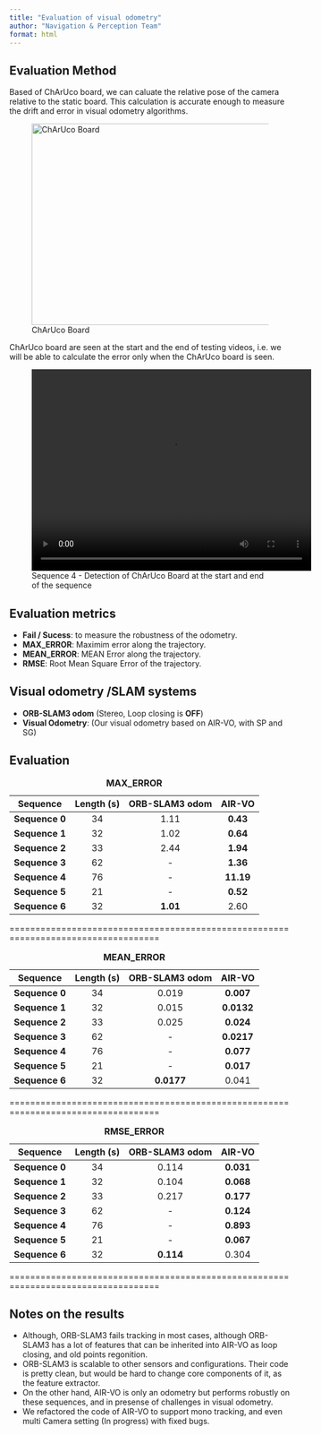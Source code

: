 ```yaml
---
title: "Evaluation of visual odometry"
author: "Navigation & Perception Team"
format: html
---
```


## Evaluation Method
Based of ChArUco board, we can caluate the relative pose of the camera relative to the static board. This calculation is accurate enough to measure the drift and error in visual odometry algorithms.

![ChArUco Board](meta/BoardImage.jpg){width=500 height=360}

ChArUco board are seen at the start and the end of testing videos, i.e. we will be able to calculate the error only when the ChArUco board is seen.

![Sequence 4 - Detection of ChArUco Board at the start and end of the sequence](meta/output.mp4){width=500 height=360}


## Evaluation metrics
 - **Fail / Sucess**: to measure the robustness of the odometry.
 - **MAX_ERROR**: Maximim error along the trajectory.
 - **MEAN_ERROR**: MEAN Error along the trajectory.
 - **RMSE**: Root Mean Square Error of the trajectory.

## Visual odometry /SLAM systems
- **ORB-SLAM3 odom** (Stereo, Loop closing is **OFF**)
- **Visual Odometry**: (Our visual odometry based on AIR-VO, with SP and SG)

## Evaluation
| Sequence | Length (s) |ORB-SLAM3 odom | AIR-VO |
|---------|:-----:|:-----:|:------:|
|   **Sequence 0**| 34 |   1.11  |   **0.43**   |
|   **Sequence 1**| 32 |   1.02  |    **0.64**  |
|   **Sequence 2**| 33 |   2.44  |    **1.94**  |
|   **Sequence 3**| 62 |   -  |     **1.36** |
|   **Sequence 4**| 76 |   -  |   **11.19**   |
|   **Sequence 5**| 21 |    - |     **0.52** |
|   **Sequence 6**| 32 |   **1.01**  |    2.60  |

: **MAX_ERROR**

===================================================================================

| Sequence | Length (s) |ORB-SLAM3 odom | AIR-VO |
|---------|:-----:|:-----:|:------:|
|   **Sequence 0**|   34 | 0.019  |    **0.007** |
|   **Sequence 1**|   32 | 0.015  |   **0.0132**  |
|   **Sequence 2**|   33 | 0.025  |   **0.024**   |
|   **Sequence 3**|   62 | -  |    **0.0217**  |
|   **Sequence 4**|   76 | -  |    **0.077**  |
|   **Sequence 5**|   21 | -  |   **0.017**   |
|   **Sequence 6**|   32 |**0.0177**   |    0.041  |

: **MEAN_ERROR**

===================================================================================

| Sequence | Length (s) |ORB-SLAM3 odom | AIR-VO |
|---------|:-----:|:-----:|:------:|
|   **Sequence 0**|   34 |0.114   |   **0.031**   |
|   **Sequence 1**|   32 | 0.104  |    **0.068**  |
|   **Sequence 2**|   33 |0.217   |   **0.177**   |
|   **Sequence 3**|   62 | -  |   **0.124**   |
|   **Sequence 4**|   76 | -  |    **0.893**  |
|   **Sequence 5**|   21 | -  |   **0.067**   |
|   **Sequence 6**|   32 | **0.114**  |    0.304  |

: **RMSE_ERROR**

===================================================================================

## Notes on the results

- Although, ORB-SLAM3 fails tracking in most cases, although ORB-SLAM3 has a lot of features that can be inherited into AIR-VO as loop closing, and old points regonition.
- ORB-SLAM3 is scalable to other sensors and configurations. Their code is pretty clean, but would be hard to change core components of it, as the feature extractor.
- On the other hand, AIR-VO is only an odometry but performs robustly on these sequences, and in presense of challenges in visual odometry.
- We refactored the code of AIR-VO to support mono tracking, and even multi Camera setting (In progress) with fixed bugs. 

